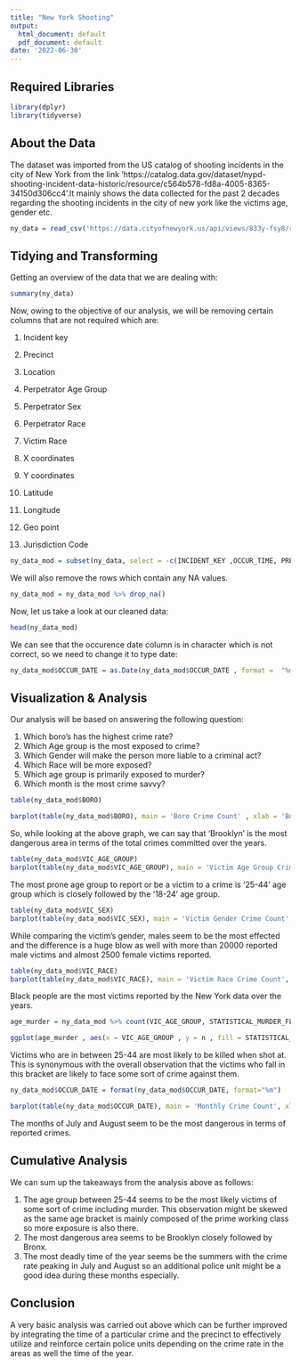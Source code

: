 ---
title: "New York Shooting"
output:
  html_document: default
  pdf_document: default
date: '2022-06-30'
---



## Required Libraries

```{r}
library(dplyr)
library(tidyverse)
```

## About the Data

The dataset was imported from the US catalog of shooting incidents in the city of New York from the link 'https://catalog.data.gov/dataset/nypd-shooting-incident-data-historic/resource/c564b578-fd8a-4005-8365-34150d306cc4'.It mainly shows the data collected for the past 2 decades regarding the shooting incidents in the city of new york like the victims age, gender etc.

```{r , warning=FALSE}
ny_data = read_csv('https://data.cityofnewyork.us/api/views/833y-fsy8/rows.csv?accessType=DOWNLOAD')
```

## Tidying and Transforming

Getting an overview of the data that we are dealing with:

```{r, include=TRUE}
summary(ny_data)
```

Now, owing to the objective of our analysis, we will be removing certain columns that are not required which are:

1. Incident key

2. Precinct

3. Location
4. Perpetrator Age Group
5. Perpetrator Sex
6. Perpetrator Race
7. Victim Race
8. X coordinates
9. Y coordinates
10. Latitude
11. Longitude
12. Geo point
13. Jurisdiction Code

```{r}
ny_data_mod = subset(ny_data, select = -c(INCIDENT_KEY ,OCCUR_TIME, PRECINCT, LOCATION_DESC, PERP_AGE_GROUP,PERP_SEX , PERP_RACE,X_COORD_CD, Y_COORD_CD,Latitude,Longitude, Lon_Lat ) )
```

We will also remove the rows which contain any NA values.

```{r}
ny_data_mod = ny_data_mod %>% drop_na()
```
Now, let us take a look at our cleaned data:

```{r}
head(ny_data_mod)
```

We can see that the occurence date column is in character which is not correct, so we need to change it to type date:

```{r}
ny_data_mod$OCCUR_DATE = as.Date(ny_data_mod$OCCUR_DATE , format =  "%m/%d/%Y")
```

## Visualization & Analysis

Our analysis will be based on answering the following question:

1. Which boro's has the highest crime rate?
2. Which Age group is the most exposed to crime?
3. Which Gender will make the person more liable to a criminal act?
4. Which Race will be more exposed?
5. Which age group is primarily exposed to murder?
6. Which month is the most crime savvy? 

```{r, out.width="100%"}
table(ny_data_mod$BORO)

barplot(table(ny_data_mod$BORO), main = 'Boro Crime Count' , xlab = 'Boros')
```

So, while looking at the above graph, we can say that 'Brooklyn' is the most dangerous area in terms of the total crimes committed over the years.

```{r, out.width="100%"}
table(ny_data_mod$VIC_AGE_GROUP)
barplot(table(ny_data_mod$VIC_AGE_GROUP), main = 'Victim Age Group Crime Count', xlab = 'Vic Age Group')
```

The most prone age group to report or be a victim to a crime is '25-44' age group which is closely followed by the '18-24' age group.


```{r, out.width="100%"}
table(ny_data_mod$VIC_SEX)
barplot(table(ny_data_mod$VIC_SEX), main = 'Victim Gender Crime Count', xlab = 'Vic Gender')
```

While comparing the victim's gender, males seem to be the most effected and the difference is a huge blow as well with more than 20000 reported male victims and almost 2500 female victims reported.

```{r, out.width="100%"}
table(ny_data_mod$VIC_RACE)
barplot(table(ny_data_mod$VIC_RACE), main = 'Victim Race Crime Count', xlab = 'Vic Race')
```

Black people are the most victims reported by the New York data over the years.

```{r, out.width="100%"}
age_murder = ny_data_mod %>% count(VIC_AGE_GROUP, STATISTICAL_MURDER_FLAG)

ggplot(age_murder , aes(x = VIC_AGE_GROUP , y = n , fill = STATISTICAL_MURDER_FLAG)) + geom_bar(stat='identity', color="black", position=position_dodge())
```

Victims who are in between 25-44 are most likely to be killed when shot at. This is synonymous with the overall observation that the victims who fall in this bracket are likely to face some sort of crime against them.

```{r, out.width="100%"}
ny_data_mod$OCCUR_DATE = format(ny_data_mod$OCCUR_DATE, format="%m")

barplot(table(ny_data_mod$OCCUR_DATE), main = 'Monthly Crime Count', xlab = 'Months')
```

The months of July and August seem to be the most dangerous in terms of reported crimes.

## Cumulative Analysis

We can sum up the takeaways from the analysis above as follows:

1. The age group between 25-44 seems to be the most likely victims of some sort of crime including murder. This observation might be skewed as the same age bracket is mainly composed of the prime working class so more exposure is also there.
2. The most dangerous area seems to be Brooklyn closely followed by Bronx.
3. The most deadly time of the year seems be the summers with the crime rate peaking in July and August so an additional police unit might be a good idea during these months especially.

## Conclusion

A very basic analysis was carried out above which can be further improved by integrating the time of a particular crime and the precinct to effectively utilize and reinforce certain police units depending on the crime rate in the areas as well the time of the year. 